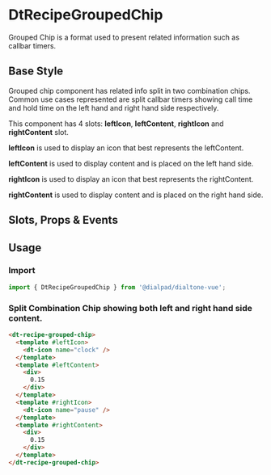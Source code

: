 

<Meta of={GroupedChipStories}/>

# DtRecipeGroupedChip

<Subtitle>
  Grouped Chip is a format used to present related information such as callbar timers.
</Subtitle>

## Base Style

Grouped chip component has related info split in two combination chips. Common use cases represented
are split callbar timers showing call time and hold time on the left hand and right hand side respectively.

This component has 4 slots: **leftIcon**, **leftContent**, **rightIcon** and **rightContent** slot.

**leftIcon** is used to display an icon that best represents the leftContent.

**leftContent** is used to display content and is placed on the left hand side.

**rightIcon** is used to display an icon that best represents the rightContent.

**rightContent** is used to display content and is placed on the right hand side.

<Canvas>
  <Story of={GroupedChipStories.Default} />
</Canvas>

## Slots, Props & Events

<Controls />

## Usage

### Import

```jsx
import { DtRecipeGroupedChip } from '@dialpad/dialtone-vue';
```

### Split Combination Chip showing both left and right hand side content.

```html
<dt-recipe-grouped-chip>
  <template #leftIcon>
    <dt-icon name="clock" />
  </template>
  <template #leftContent>
    <div>
      0.15
    </div>
  </template>
  <template #rightIcon>
    <dt-icon name="pause" />
  </template>
  <template #rightContent>
    <div>
      0.15
    </div>
  </template>
</dt-recipe-grouped-chip>
```

